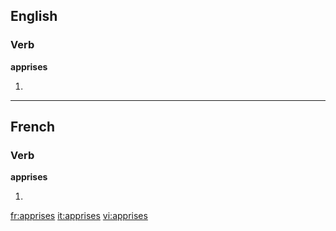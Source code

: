 ==English==

===Verb===
'''apprises'''

# {{third-person singular of|[[apprise]]}}

----

==French==

===Verb===
'''apprises''' {{f|p}}

# {{feminine plural past participle of|apprendre|lang=French}}

[[fr:apprises]]
[[it:apprises]]
[[vi:apprises]]